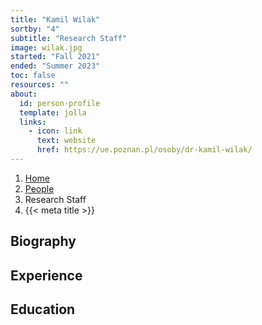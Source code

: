 ```yaml
---
title: "Kamil Wilak"
sortby: "4"
subtitle: "Research Staff"
image: wilak.jpg
started: "Fall 2021"
ended: "Summer 2023"
toc: false
resources: ""
about:
  id: person-profile
  template: jolla
  links:
    - icon: link
      text: website
      href: https://ue.poznan.pl/osoby/dr-kamil-wilak/
---
```


```{=html}
<nav aria-label="breadcrumb">
  <ol class="breadcrumb">
    <li class="breadcrumb-item"><a href="../../index.html">Home</a></li>
    <li class="breadcrumb-item"><a href="../../people.html">People</a></li>
    <li class="breadcrumb-item active">Research Staff</li>
    <li class="breadcrumb-item active" aria-current="page">{{< meta title >}}</li>
  </ol>
</nav>
```

:::{#person-profile}
:::

## Biography

## Experience

## Education

